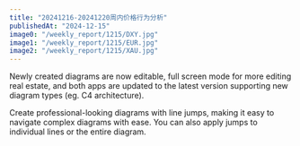 ```yaml
---
title: "20241216-20241220周内价格行为分析"
publishedAt: "2024-12-15"
image0: "/weekly_report/1215/DXY.jpg"
image1: "/weekly_report/1215/EUR.jpg"
image2: "/weekly_report/1215/XAU.jpg"
---
```


Newly created diagrams are now editable, full screen mode for more editing real estate, and both apps are updated to the latest version supporting new diagram types (eg. C4 architecture).

Create professional-looking diagrams with line jumps, making it easy to navigate complex diagrams with ease. You can also apply jumps to individual lines or the entire diagram.
